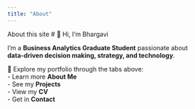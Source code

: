 ```yaml
---
title: "About"
---
```


About this site
# 👋 Hi, I’m Bhargavi

I’m a **Business Analytics Graduate Student** passionate about  
**data-driven decision making, strategy, and technology**.

🚀 Explore my portfolio through the tabs above:  
- Learn more **About Me**  
- See my **Projects**  
- View my **CV**  
- Get in **Contact**  